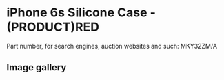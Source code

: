 # iPhone 6s Silicone Case - (PRODUCT)RED

Part number, for search engines, auction websites and such: MKY32ZM/A

## Image gallery

<div style={{ width: "768px" }}>
  <GalleryComponent
    images={[
      {
        original: "/everysource/MKY32",
        thumbnail: "/everypreview/MKY32",
      },
      {
        original: "/everysource/MKY32_AV1_GOLD",
        thumbnail: "/everypreview/MKY32_AV1_GOLD",
      },
      {
        original: "/everysource/MKY32_AV1_SILVER",
        thumbnail: "/everypreview/MKY32_AV1_SILVER",
      },
      {
        original: "/everysource/MKY32_AV1_SPACE_GRAY",
        thumbnail: "/everypreview/MKY32_AV1_SPACE_GRAY",
      }
    ]}
  />
</div>